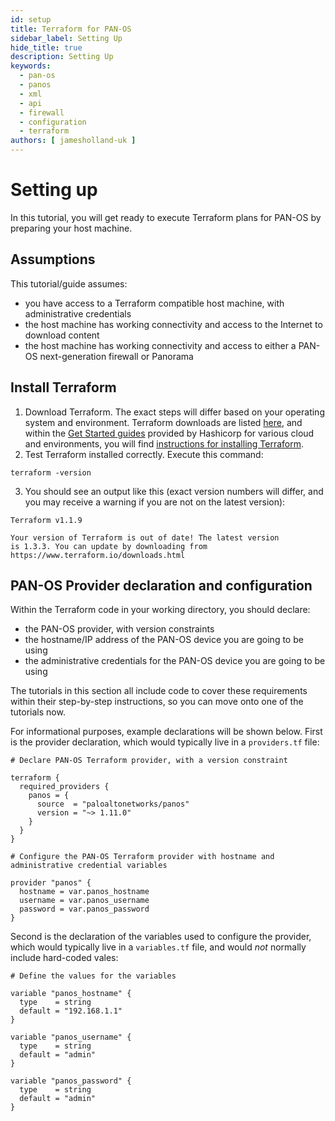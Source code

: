 ```yaml
---
id: setup
title: Terraform for PAN-OS
sidebar_label: Setting Up
hide_title: true
description: Setting Up
keywords:
  - pan-os
  - panos
  - xml
  - api
  - firewall
  - configuration
  - terraform
authors: [ jamesholland-uk ]
---
```



# Setting up

In this tutorial, you will get ready to execute Terraform plans for PAN-OS by preparing your host machine.

## Assumptions

This tutorial/guide assumes:

- you have access to a Terraform compatible host machine, with administrative credentials
- the host machine has working connectivity and access to the Internet to download content
- the host machine has working connectivity and access to either a PAN-OS next-generation firewall or Panorama

<LabGuidance />

## Install Terraform

1. Download Terraform. The exact steps will differ based on your operating system and environment. Terraform downloads are listed [here](https://developer.hashicorp.com/terraform/downloads), and within the [Get Started guides](https://developer.hashicorp.com/terraform/tutorials) provided by Hashicorp for various cloud and environments, you will find [instructions for installing Terraform](https://developer.hashicorp.com/terraform/tutorials/docker-get-started/install-cli#install-terraform).
2. Test Terraform installed correctly. Execute this command:

```
terraform -version
```

3. You should see an output like this (exact version numbers will differ, and you may receive a warning if you are not on the latest version):

```
Terraform v1.1.9

Your version of Terraform is out of date! The latest version
is 1.3.3. You can update by downloading from https://www.terraform.io/downloads.html
```

<ConnCheck />

## PAN-OS Provider declaration and configuration

Within the Terraform code in your working directory, you should declare:

- the PAN-OS provider, with version constraints
- the hostname/IP address of the PAN-OS device you are going to be using
- the administrative credentials for the PAN-OS device you are going to be using

The tutorials in this section all include code to cover these requirements within their step-by-step instructions, so you can move onto one of the tutorials now.

For informational purposes, example declarations will be shown below. First is the provider declaration, which would typically live in a `providers.tf` file:

```hcl
# Declare PAN-OS Terraform provider, with a version constraint

terraform {
  required_providers {
    panos = {
      source  = "paloaltonetworks/panos"
      version = "~> 1.11.0"
    }
  }
}

# Configure the PAN-OS Terraform provider with hostname and administrative credential variables

provider "panos" {
  hostname = var.panos_hostname
  username = var.panos_username
  password = var.panos_password
}
```

Second is the declaration of the variables used to configure the provider, which would typically live in a `variables.tf` file, and would _not_ normally include hard-coded vales:

```hcl
# Define the values for the variables

variable "panos_hostname" {
  type    = string
  default = "192.168.1.1"
}

variable "panos_username" {
  type    = string
  default = "admin"
}

variable "panos_password" {
  type    = string
  default = "admin"
}
```
